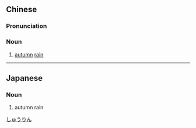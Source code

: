 ==Chinese==
{{zh-forms}}

===Pronunciation===
{{zh-pron
|m=qiūlín
|c=cau1 lam4
|cat=n
}}

===Noun===
{{zh-noun}}

# {{lb|zh|literary}} [[autumn]] [[rain]]

----

==Japanese==
{{ja-kanjitab|秋|霖}}

===Noun===
{{ja-noun|しゅうりん}}

# autumn rain

[[Category:ja:Rain|しゅうりん]]